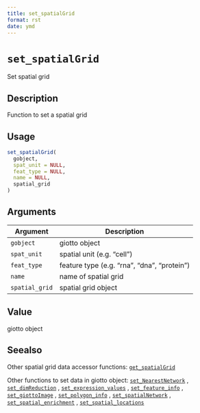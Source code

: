 ```yaml
--- 
title: set_spatialGrid 
format: rst 
date: ymd 
--- 
```

# `set_spatialGrid`

Set spatial grid


## Description

Function to set a spatial grid


## Usage

```r
set_spatialGrid(
  gobject,
  spat_unit = NULL,
  feat_type = NULL,
  name = NULL,
  spatial_grid
)
```


## Arguments

Argument      |Description
------------- |----------------
`gobject`     |     giotto object
`spat_unit`     |     spatial unit (e.g. "cell")
`feat_type`     |     feature type (e.g. "rna", "dna", "protein")
`name`     |     name of spatial grid
`spatial_grid`     |     spatial grid object


## Value

giotto object


## Seealso

Other spatial grid data accessor functions:
 [`get_spatialGrid`](#getspatialgrid) 
 
 Other functions to set data in giotto object:
 [`set_NearestNetwork`](#setnearestnetwork) ,
 [`set_dimReduction`](#setdimreduction) ,
 [`set_expression_values`](#setexpressionvalues) ,
 [`set_feature_info`](#setfeatureinfo) ,
 [`set_giottoImage`](#setgiottoimage) ,
 [`set_polygon_info`](#setpolygoninfo) ,
 [`set_spatialNetwork`](#setspatialnetwork) ,
 [`set_spatial_enrichment`](#setspatialenrichment) ,
 [`set_spatial_locations`](#setspatiallocations)



